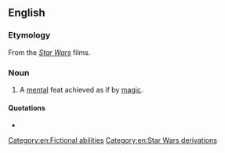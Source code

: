 ==English==

===Etymology===
From the ''[[Star Wars]]'' films.

===Noun===
{{en-noun|head=[[Jedi]] [[mind]] [[trick]]}}

# A [[mental]] feat achieved as if by [[magic]].

====Quotations====
* {{seeCites}}

[[Category:en:Fictional abilities]]
[[Category:en:Star Wars derivations]]